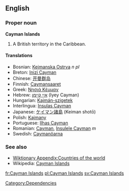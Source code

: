 ==English==
===Proper noun===
'''Cayman Islands'''

#A British territory in the Caribbean.

====Translations====
*Bosnian: [[Kejmanska Ostrva]] ''n pl''
*Breton: [[Inizi Cayman]]
*Chinese: [[开曼群岛]]
*Finnish: [[Caymansaaret]]
*Greek: [[Νησιά Κέυμαν]]
*Hebrew: [[איי קיימן]] (Iyey Cayman)
*Hungarian: [[Kajmán-szigetek]]
*Interlingua: [[Insulas Cayman]]
*Japanese: [[ケイマン諸島]] (Keiman shotō)
*Polish: [[Kajmany]]
*Portuguese: [[Ilhas Cayman]]
*Romanian: [[Cayman]], [[Insulele Cayman]] ''m''
*Swedish: [[Caymanöarna]]

===See also===
*[[Wiktionary Appendix:Countries of the world]]
*Wikipedia: [[w:Cayman Islands|Cayman Islands]]

[[Category:Dependencies]]

[[fr:Cayman Islands]]
[[pl:Cayman Islands]]
[[sv:Cayman Islands]]